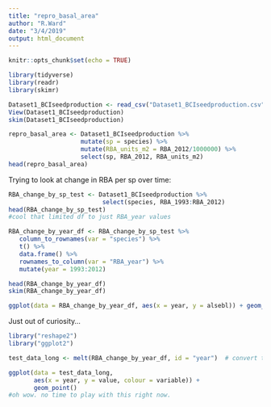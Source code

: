 ```yaml
---
title: "repro_basal_area"
author: "R.Ward"
date: "3/4/2019"
output: html_document
---
```


```r
knitr::opts_chunk$set(echo = TRUE)
```

```r
library(tidyverse)
library(readr)
library(skimr)
```

```r
Dataset1_BCIseedproduction <- read_csv("Dataset1_BCIseedproduction.csv")
View(Dataset1_BCIseedproduction)
skim(Dataset1_BCIseedproduction)
```

```r
repro_basal_area <- Dataset1_BCIseedproduction %>%
                    mutate(sp = species) %>%
                    mutate(RBA_units_m2 = RBA_2012/1000000) %>%
                    select(sp, RBA_2012, RBA_units_m2)
head(repro_basal_area)

```

Trying to look at change in RBA per sp over time: 
```r
RBA_change_by_sp_test <- Dataset1_BCIseedproduction %>%
                          select(species, RBA_1993:RBA_2012)
head(RBA_change_by_sp_test)
#cool that limited df to just RBA_year values

RBA_change_by_year_df <- RBA_change_by_sp_test %>%
   column_to_rownames(var = "species") %>%
   t() %>%
   data.frame() %>%
   rownames_to_column(var = "RBA_year") %>%
   mutate(year = 1993:2012)

head(RBA_change_by_year_df)
skim(RBA_change_by_year_df)
```


```r
ggplot(data = RBA_change_by_year_df, aes(x = year, y = alsebl)) + geom_line()
```
Just out of curiosity...

```r
library("reshape2")
library("ggplot2")

test_data_long <- melt(RBA_change_by_year_df, id = "year")  # convert to long format

ggplot(data = test_data_long,
       aes(x = year, y = value, colour = variable)) +
       geom_point()
#oh wow. no time to play with this right now.
```

